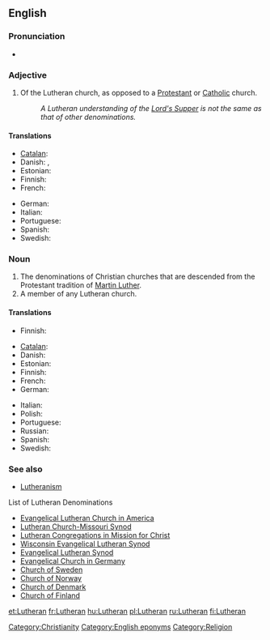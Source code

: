 ==English==

===Pronunciation===
*{{audio|en-us-Lutheran.ogg|Audio (US)}}

===Adjective===
{{en-adj}}

# Of the Lutheran church, as opposed to a [[Protestant]] or [[Catholic]] church.
#:''A Lutheran understanding of the [[Lord's Supper]] is not the same as that of other denominations.''

====Translations====
{{trans-top|Of the Lutheran church}}
* [[Catalan]]: {{t|ca|luterà}}
* Danish: {{t|da|lutheransk}}, {{t|da|luthersk}}
* Estonian: {{t|et|luterlik}}
* Finnish: {{t+|fi|luterilainen}}
* French: {{t|fr|luthérien|m}}
{{trans-mid}}
* German: {{t|de|lutherisch}}
* Italian: {{t|it|luterano|m}}
* Portuguese: {{t|pt|luterano}}
* Spanish: {{t|es|luterano}}
* Swedish: {{t|sv|lutersk}}
{{trans-bottom}}

===Noun===
{{en-noun}}

# The denominations of Christian churches that are descended from the Protestant tradition of [[w:Martin Luther|Martin Luther]].
# A member of any Lutheran church.

====Translations====
{{trans-top|Lutheran denominations of Christian churches}}
* Finnish: {{t+|fi|luterilainen}}
{{trans-mid}}
{{trans-bottom}}

{{trans-top|A member of any Lutheran church}}
* [[Catalan]]: {{t|ca|luterà}}
* Danish: {{t|da|lutheraner|c}}
* Estonian: {{t|et|luterlane}}
* Finnish: {{t+|fi|luterilainen}}
* French: {{t|fr|luthérien|m}}
* German: {{t|de|Luteran|m}}
{{trans-mid}}
* Italian: {{t|it|luterano}}
* Polish: {{t|pl|luteranin|m}}
* Portuguese: {{t|pt|luterano|m}}
* Russian: {{t|ru|лютеранский|m|sc=Cyrl}}
* Spanish: {{t|es|luterano}}
* Swedish: {{t|sv|lutheran}}
{{trans-bottom}}

===See also===
*[[Lutheranism]]
;List of Lutheran Denominations
*[http://en.wikipedia.org/wiki/Evangelical_Lutheran_Church_in_America Evangelical Lutheran Church in America]
*[http://en.wikipedia.org/wiki/Lutheran_Church-Missouri_Synod Lutheran Church-Missouri Synod]
*[[w:Lutheran Congregations in Mission for Christ|Lutheran Congregations in Mission for Christ]]
*[http://en.wikipedia.org/wiki/Wisconsin_Evangelical_Lutheran_Synod Wisconsin Evangelical Lutheran Synod]
*[http://en.wikipedia.org/wiki/Evangelical_Lutheran_Synod Evangelical Lutheran Synod]
*[http://en.wikipedia.org/wiki/Evangelical_Church_in_Germany Evangelical Church in Germany]
*[http://en.wikipedia.org/wiki/Church_of_Sweden Church of Sweden]
*[http://en.wikipedia.org/wiki/Church_of_Norway Church of Norway]
*[http://en.wikipedia.org/wiki/Church_of_Denmark Church of Denmark]
*[http://en.wikipedia.org/wiki/Church_of_Finland Church of Finland]

[[Category:Christianity]]
[[Category:English eponyms]]
[[Category:Religion]]

[[et:Lutheran]]
[[fr:Lutheran]]
[[hu:Lutheran]]
[[pl:Lutheran]]
[[ru:Lutheran]]
[[fi:Lutheran]]